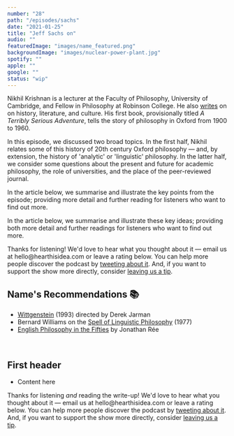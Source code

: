 ```yaml
---
number: "28"
path: "/episodes/sachs"
date: "2021-01-25"
title: "Jeff Sachs on"
audio: ""
featuredImage: "images/name_featured.png"
backgroundImage: "images/nuclear-power-plant.jpg"
spotify: ""
apple: ""
google: ""
status: "wip"
---
```


Nikhil Krishnan is a lecturer at the Faculty of Philosophy, University of Cambridge, and Fellow in Philosophy at Robinson College. He also [writes](https://www.notion.so/Nikhil-Krishnan-845050fce07d4d13962724401583d92e) on on history, literature, and culture. His first book, provisionally titled *A Terribly Serious Adventure*, tells the story of philosophy in Oxford from 1900 to 1960.

In this episode, we discussed two broad topics. In the first half, Nikhil relates some of this history of 20th century Oxford philosophy — and, by extension, the history of 'analytic' or 'linguistic' philosophy. In the latter half, we consider some questions about the present and future for academic philosophy, the role of universities, and the place of the peer-reviewed journal.

In the article below, we summarise and illustrate the key points from the episode; providing more detail and further reading for listeners who want to find out more.

In the article below, we summarise and illustrate these key ideas; providing both more detail and further readings for listeners who want to find out more.

<div class='aside'>
<div>
Thanks for listening! We'd love to hear what you thought about it — email us at hello@hearthisidea.com or leave a rating below. You can help more people discover the podcast by <a href='https://twitter.com/intent/tweet?text=Check out Hear This Idea, a podcast showcasing new thinking in philosophy, the social sciences, and effective altruism! &url=https://www.hearthisidea.com via @hearthisidea&' about='_blank'>tweeting about it</a>. And, if you want to support the show more directly, consider <a href='https://tips.pinecast.com/jar/hear-this-idea'>leaving us a tip</a>.
</div>
</div>

## Name's Recommendations 📚

- [Wittgenstein](https://letterboxd.com/film/wittgenstein/)  (1993) directed by Derek Jarman
- Bernard Williams on the [Spell of Linguistic Philosophy](https://youtu.be/IVY6t-DaeZw) (1977)
- [English Philosophy in the Fifties](https://www.radicalphilosophy.com/article/english-philosophy-in-the-fifties) by Jonathan Rée



<div className="bookshelf" > <Book url="https://letterboxd.com/film/wittgenstein/" image="book-nikhil-1"/> <Book url="https://youtu.be/IVY6t-DaeZw" image="book-nikhil-2"/> <Book url="https://www.radicalphilosophy.com/article/english-philosophy-in-the-fifties" image="book-nikhil-3"/> </div><br/>

## First header

- Content here

<div class='aside'>
<div>
Thanks for listening <i>and</i> reading the write-up! We'd love to hear what you thought about it — email us at hello@hearthisidea.com or leave a rating below. You can help more people discover the podcast by <a href='https://twitter.com/intent/tweet?text=Check out Hear This Idea, a podcast showcasing new thinking in philosophy, the social sciences, and effective altruism! &url=https://www.hearthisidea.com via @hearthisidea&' about='_blank'>tweeting about it</a>. And, if you want to support the show more directly, consider <a href='https://tips.pinecast.com/jar/hear-this-idea'>leaving us a tip</a>.
</div>
</div>